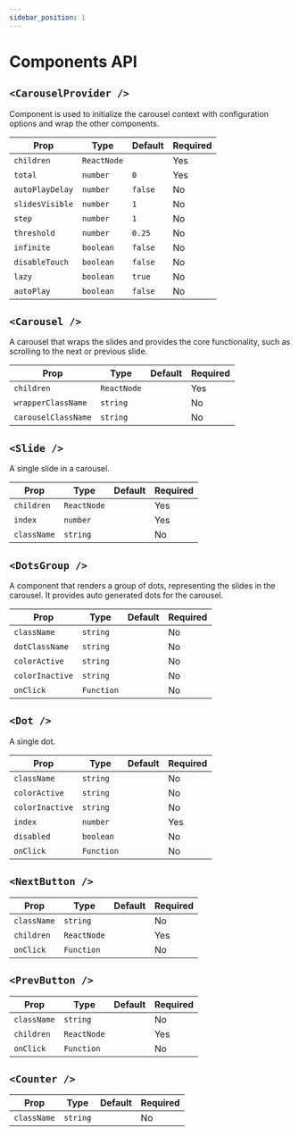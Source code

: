 ```yaml
---
sidebar_position: 1
---
```


# Components API

## `<CarouselProvider />`

Component is used to initialize the carousel context with configuration options and wrap the other components.

| Prop            | Type        | Default | Required |
| --------------- | ----------- | ------- | -------- |
| `children`      | `ReactNode` |         | Yes      |
| `total`         | `number`    | `0`     | Yes      |
| `autoPlayDelay` | `number`    | `false` | No       |
| `slidesVisible` | `number`    | `1`     | No       |
| `step`          | `number`    | `1`     | No       |
| `threshold`     | `number`    | `0.25`  | No       |
| `infinite`      | `boolean`   | `false` | No       |
| `disableTouch`  | `boolean`   | `false` | No       |
| `lazy`          | `boolean`   | `true`  | No       |
| `autoPlay`      | `boolean`   | `false` | No       |

## `<Carousel />`

A carousel that wraps the slides and provides the core functionality, such as scrolling to the next or previous slide.

| Prop                | Type        | Default | Required |
| ------------------- | ----------- | ------- | -------- |
| `children`          | `ReactNode` |         | Yes      |
| `wrapperClassName`  | `string`    |         | No       |
| `carouselClassName` | `string`    |         | No       |

## `<Slide />`

A single slide in a carousel.

| Prop        | Type        | Default | Required |
| ----------- | ----------- | ------- | -------- |
| `children`  | `ReactNode` |         | Yes      |
| `index`     | `number`    |         | Yes      |
| `className` | `string`    |         | No       |


## `<DotsGroup />`

A component that renders a group of dots, representing the slides in the carousel.
It provides auto generated dots for the carousel.

| Prop            | Type       | Default | Required |
| --------------- | ---------- | ------- | -------- |
| `className`     | `string`   |         | No       |
| `dotClassName`  | `string`   |         | No       |
| `colorActive`   | `string`   |         | No       |
| `colorInactive` | `string`   |         | No       |
| `onClick`       | `Function` |         | No       |

## `<Dot />`

A single dot.

| Prop            | Type       | Default | Required |
| --------------- | ---------- | ------- | -------- |
| `className`     | `string`   |         | No       |
| `colorActive`   | `string`   |         | No       |
| `colorInactive` | `string`   |         | No       |
| `index`         | `number`   |         | Yes      |
| `disabled`      | `boolean`  |         | No       |
| `onClick`       | `Function` |         | No       |

## `<NextButton />`

| Prop        | Type        | Default | Required |
| ----------- | ----------- | ------- | -------- |
| `className` | `string`    |         | No       |
| `children`  | `ReactNode` |         | Yes      |
| `onClick`   | `Function`  |         | No       |

## `<PrevButton />`

| Prop        | Type        | Default | Required |
| ----------- | ----------- | ------- | -------- |
| `className` | `string`    |         | No       |
| `children`  | `ReactNode` |         | Yes      |
| `onClick`   | `Function`  |         | No       |

## `<Counter />`

| Prop        | Type     | Default | Required |
| ----------- | -------- | ------- | -------- |
| `className` | `string` |         | No       |
